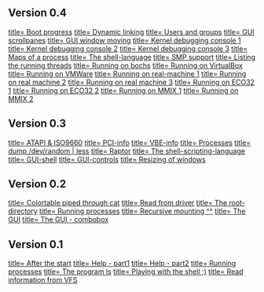 ==Version 0.4==

[[http://script-solution.de/escape/screenshots/v0.4/boot.png|title= Boot progress]]
[[http://script-solution.de/escape/screenshots/v0.4/dynlink.png|title= Dynamic linking]]
[[http://script-solution.de/escape/screenshots/v0.4/groups.png|title= Users and groups]]
[[http://script-solution.de/escape/screenshots/v0.4/gui1.png|title= GUI scrollpanes]]
[[http://script-solution.de/escape/screenshots/v0.4/gui2.png|title= GUI window moving]]
[[http://script-solution.de/escape/screenshots/v0.4/kdbg1.png|title= Kernel debugging console 1]]
[[http://script-solution.de/escape/screenshots/v0.4/kdbg2.png|title= Kernel debugging console 2]]
[[http://script-solution.de/escape/screenshots/v0.4/kdbg3.png|title= Kernel debugging console 3]]
[[http://script-solution.de/escape/screenshots/v0.4/maps.png|title= Maps of a process]]
[[http://script-solution.de/escape/screenshots/v0.4/shelllang.png|title= The shell-language]]
[[http://script-solution.de/escape/screenshots/v0.4/smp.png|title= SMP support]]
[[http://script-solution.de/escape/screenshots/v0.4/threads.png|title= Listing the running threads]]
[[http://script-solution.de/escape/screenshots/v0.4/bochs.png|title= Running on bochs]]
[[http://script-solution.de/escape/screenshots/v0.4/vbox.png|title= Running on VirtualBox]]
[[http://script-solution.de/escape/screenshots/v0.4/vmware.png|title= Running on VMWare]]
[[http://script-solution.de/escape/screenshots/v0.4/desktop.png|title= Running on real-machine 1]]
[[http://script-solution.de/escape/screenshots/v0.4/nb1.png|title= Running on real machine 2]]
[[http://script-solution.de/escape/screenshots/v0.4/nb2.png|title= Running on real machine 3]]
[[http://script-solution.de/escape/screenshots/v0.4/eco321.png|title= Running on ECO32 1]]
[[http://script-solution.de/escape/screenshots/v0.4/eco322.png|title= Running on ECO32 2]]
[[http://script-solution.de/escape/screenshots/v0.4/mmix1.png|title= Running on MMIX 1]]
[[http://script-solution.de/escape/screenshots/v0.4/mmix2.png|title= Running on MMIX 2]]

==Version 0.3==

[[http://script-solution.de/escape/screenshots/v0.3/atapi_iso9660.png|title= ATAPI &amp; ISO9660]]
[[http://script-solution.de/escape/screenshots/v0.3/pciinfo.png|title= PCI-info]]
[[http://script-solution.de/escape/screenshots/v0.3/vbeinfo.png|title= VBE-info]]
[[http://script-solution.de/escape/screenshots/v0.3/processes.png|title= Processes]]
[[http://script-solution.de/escape/screenshots/v0.3/unlimpipes.png|title= dump /dev/random | less]]
[[http://script-solution.de/escape/screenshots/v0.3/raptor.png|title= Raptor]]
[[http://script-solution.de/escape/screenshots/v0.3/shellscript.png|title= The shell-scripting-language]]
[[http://script-solution.de/escape/screenshots/v0.3/guishell.png|title= GUI-shell]]
[[http://script-solution.de/escape/screenshots/v0.3/controls.png|title= GUI-controls]]
[[http://script-solution.de/escape/screenshots/v0.3/winresize.png|title= Resizing of windows]]

==Version 0.2==

[[http://script-solution.de/escape/screenshots/v0.2/colortbl.png|title= Colortable piped through cat]]
[[http://script-solution.de/escape/screenshots/v0.2/dumpdriver.png|title= Read from driver]]
[[http://script-solution.de/escape/screenshots/v0.2/ls.png|title= The root-directory]]
[[http://script-solution.de/escape/screenshots/v0.2/ps.png|title= Running processes]]
[[http://script-solution.de/escape/screenshots/v0.2/mount.png|title= Recursive mounting ^^]]
[[http://script-solution.de/escape/screenshots/v0.2/gui1.png|title= The GUI]]
[[http://script-solution.de/escape/screenshots/v0.2/gui2.png|title= The GUI - combobox]]

==Version 0.1==

[[http://script-solution.de/escape/screenshots/v0.1/start.png|title= After the start]]
[[http://script-solution.de/escape/screenshots/v0.1/help1.png|title= Help - part1]]
[[http://script-solution.de/escape/screenshots/v0.1/help2.png|title= Help - part2]]
[[http://script-solution.de/escape/screenshots/v0.1/ps.png|title= Running processes]]
[[http://script-solution.de/escape/screenshots/v0.1/ls.png|title= The program ls]]
[[http://script-solution.de/escape/screenshots/v0.1/shell.png|title= Playing with the shell ;)]]
[[http://script-solution.de/escape/screenshots/v0.1/infos.png|title= Read information from VFS]]